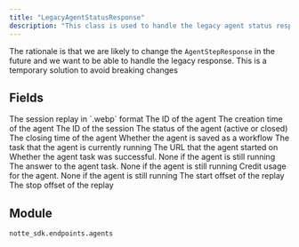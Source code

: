```yaml
---
title: "LegacyAgentStatusResponse"
description: "This class is used to handle the legacy agent status response"
---
```



The rationale is that we are likely to change the `AgentStepResponse` in the future and we want to be able to handle the legacy response.
This is a temporary solution to avoid breaking changes

## Fields

<ParamField path="replay" type="UnionType[bytes, None]">
  The session replay in `.webp` format
</ParamField>

<ParamField path="agent_id" type="str" required>
  The ID of the agent
</ParamField>

<ParamField path="created_at" type="datetime" required>
  The creation time of the agent
</ParamField>

<ParamField path="session_id" type="str" required>
  The ID of the session
</ParamField>

<ParamField path="status" type="AgentStatus" required>
  The status of the agent (active or closed)
</ParamField>

<ParamField path="closed_at" type="UnionType[datetime, None]">
  The closing time of the agent
</ParamField>

<ParamField path="saved" type="bool" default="False">
  Whether the agent is saved as a workflow
</ParamField>

<ParamField path="task" type="str" required>
  The task that the agent is currently running
</ParamField>

<ParamField path="url" type="UnionType[str, None]">
  The URL that the agent started on
</ParamField>

<ParamField path="success" type="UnionType[bool, None]">
  Whether the agent task was successful. None if the agent is still running
</ParamField>

<ParamField path="answer" type="UnionType[str, None]">
  The answer to the agent task. None if the agent is still running
</ParamField>

<ParamField path="steps" type="list[Dict[str, Any]]" required>
</ParamField>

<ParamField path="credit_usage" type="UnionType[float, None]">
  Credit usage for the agent. None if the agent is still running
</ParamField>

<ParamField path="replay_start_offset" type="int" required>
  The start offset of the replay
</ParamField>

<ParamField path="replay_stop_offset" type="int" required>
  The stop offset of the replay
</ParamField>


## Module

`notte_sdk.endpoints.agents`

